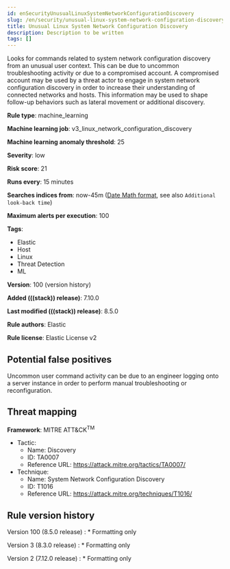 ```yaml
---
id: enSecurityUnusualLinuxSystemNetworkConfigurationDiscovery
slug: /en/security/unusual-linux-system-network-configuration-discovery
title: Unusual Linux System Network Configuration Discovery
description: Description to be written
tags: []
---
```


<div id="unusual-linux-system-network-configuration-discovery"></div>

Looks for commands related to system network configuration discovery from an unusual user context. This can be due to uncommon troubleshooting activity or due to a compromised account. A compromised account may be used by a threat actor to engage in system network configuration discovery in order to increase their understanding of connected networks and hosts. This information may be used to shape follow-up behaviors such as lateral movement or additional discovery.

**Rule type**: machine_learning

**Machine learning job**: v3_linux_network_configuration_discovery

**Machine learning anomaly threshold**: 25

**Severity**: low

**Risk score**: 21

**Runs every**: 15 minutes

**Searches indices from**: now-45m ([Date Math format](((ref))/common-options.html#date-math), see also <DocLink id="enSecurityRulesUiCreate" section="set-the-rules-schedule">`Additional look-back time`</DocLink>)

**Maximum alerts per execution**: 100

**Tags**:

* Elastic
* Host
* Linux
* Threat Detection
* ML

**Version**: 100 (<DocLink id="enSecurityUnusualLinuxSystemNetworkConfigurationDiscovery" section="rule-version-history">version history</DocLink>)

**Added (((stack)) release)**: 7.10.0

**Last modified (((stack)) release)**: 8.5.0

**Rule authors**: Elastic

**Rule license**: Elastic License v2

## Potential false positives

Uncommon user command activity can be due to an engineer logging onto a server instance in order to perform manual troubleshooting or reconfiguration.
## Threat mapping

**Framework**: MITRE ATT&CK<sup>TM</sup>

* Tactic:
    * Name: Discovery
    * ID: TA0007
    * Reference URL: https://attack.mitre.org/tactics/TA0007/
* Technique:
    * Name: System Network Configuration Discovery
    * ID: T1016
    * Reference URL: https://attack.mitre.org/techniques/T1016/

<div id="unusual-linux-system-network-configuration-discovery-history"></div>

## Rule version history

Version 100 (8.5.0 release) 
    : * Formatting only

Version 3 (8.3.0 release) 
    : * Formatting only

Version 2 (7.12.0 release) 
    : * Formatting only

